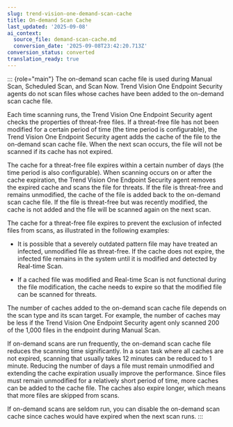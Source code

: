 ```yaml
---
slug: trend-vision-one-demand-scan-cache
title: On-demand Scan Cache
last_updated: '2025-09-08'
ai_context:
  source_file: demand-scan-cache.md
  conversion_date: '2025-09-08T23:42:20.713Z'
conversion_status: converted
translation_ready: true
---
```


::: {role="main"}
The on-demand scan cache file is used during Manual Scan, Scheduled Scan, and Scan Now. Trend Vision One Endpoint Security agents do not scan files whose caches have been added to the on-demand scan cache file.

Each time scanning runs, the Trend Vision One Endpoint Security agent checks the properties of threat-free files. If a threat-free file has not been modified for a certain period of time (the time period is configurable), the Trend Vision One Endpoint Security agent adds the cache of the file to the on-demand scan cache file. When the next scan occurs, the file will not be scanned if its cache has not expired.

The cache for a threat-free file expires within a certain number of days (the time period is also configurable). When scanning occurs on or after the cache expiration, the Trend Vision One Endpoint Security agent removes the expired cache and scans the file for threats. If the file is threat-free and remains unmodified, the cache of the file is added back to the on-demand scan cache file. If the file is threat-free but was recently modified, the cache is not added and the file will be scanned again on the next scan.

The cache for a threat-free file expires to prevent the exclusion of infected files from scans, as illustrated in the following examples:

- It is possible that a severely outdated pattern file may have treated an infected, unmodified file as threat-free. If the cache does not expire, the infected file remains in the system until it is modified and detected by Real-time Scan.

- If a cached file was modified and Real-time Scan is not functional during the file modification, the cache needs to expire so that the modified file can be scanned for threats.

The number of caches added to the on-demand scan cache file depends on the scan type and its scan target. For example, the number of caches may be less if the Trend Vision One Endpoint Security agent only scanned 200 of the 1,000 files in the endpoint during Manual Scan.

If on-demand scans are run frequently, the on-demand scan cache file reduces the scanning time significantly. In a scan task where all caches are not expired, scanning that usually takes 12 minutes can be reduced to 1 minute. Reducing the number of days a file must remain unmodified and extending the cache expiration usually improve the performance. Since files must remain unmodified for a relatively short period of time, more caches can be added to the cache file. The caches also expire longer, which means that more files are skipped from scans.

If on-demand scans are seldom run, you can disable the on-demand scan cache since caches would have expired when the next scan runs.
:::
